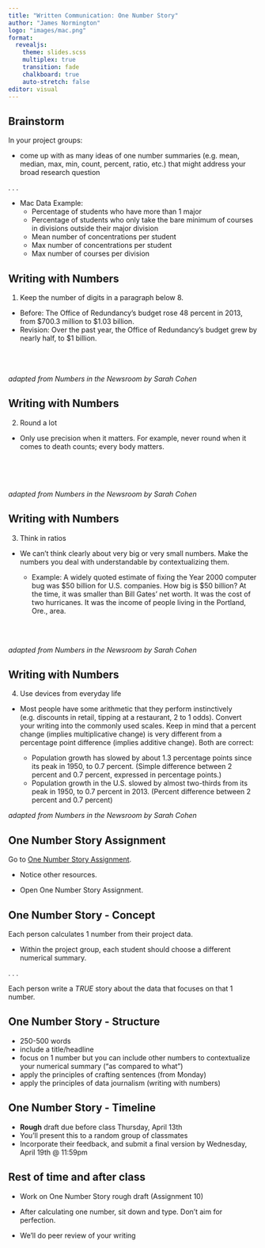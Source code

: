 ```yaml
---
title: "Written Communication: One Number Story"
author: "James Normington"
logo: "images/mac.png"
format: 
  revealjs:
    theme: slides.scss
    multiplex: true
    transition: fade
    chalkboard: true
    auto-stretch: false
editor: visual
---
```


## Brainstorm

In your project groups:

-   come up with as many ideas of one number summaries (e.g. mean, median, max, min, count, percent, ratio, etc.) that might address your broad research question

. . .

-   Mac Data Example:
    -   Percentage of students who have more than 1 major
    -   Percentage of students who only take the bare minimum of courses in divisions outside their major division
    -   Mean number of concentrations per student
    -   Max number of concentrations per student
    -   Max number of courses per division

## Writing with Numbers

1.  Keep the number of digits in a paragraph below 8.

-   Before: The Office of Redundancy's budget rose 48 percent in 2013, from \$700.3 million to \$1.03 billion.
-   Revision: Over the past year, the Office of Redundancy's budget grew by nearly half, to \$1 billion.

<br><br><br> *adapted from Numbers in the Newsroom by Sarah Cohen*

## Writing with Numbers

2.  Round a lot

-   Only use precision when it matters. For example, never round when it comes to death counts; every body matters.

<br><br><br>

*adapted from Numbers in the Newsroom by Sarah Cohen*

## Writing with Numbers

3.  Think in ratios

-   We can't think clearly about very big or very small numbers. Make the numbers you deal with understandable by contextualizing them.

    -   Example: A widely quoted estimate of fixing the Year 2000 computer bug was \$50 billion for U.S. companies. How big is \$50 billion? At the time, it was smaller than Bill Gates' net worth. It was the cost of two hurricanes. It was the income of people living in the Portland, Ore., area.

<br><br>

*adapted from Numbers in the Newsroom by Sarah Cohen*

## Writing with Numbers {.smaller}

4.  Use devices from everyday life

-   Most people have some arithmetic that they perform instinctively (e.g. discounts in retail, tipping at a restaurant, 2 to 1 odds). Convert your writing into the commonly used scales. Keep in mind that a percent change (implies multiplicative change) is very different from a percentage point difference (implies additive change). Both are correct:

    -   Population growth has slowed by about 1.3 percentage points since its peak in 1950, to 0.7 percent. (Simple difference between 2 percent and 0.7 percent, expressed in percentage points.)
    -   Population growth in the U.S. slowed by almost two-thirds from its peak in 1950, to 0.7 percent in 2013. (Percent difference between 2 percent and 0.7 percent)

*adapted from Numbers in the Newsroom by Sarah Cohen*

## One Number Story Assignment

Go to [One Number Story Assignment](https://docs.google.com/document/d/19qm7mtshzRF0DCbVsnoAxa3iz29LRufr2mZjK-dMEwI/edit?usp=sharing).

-   Notice other resources.

-   Open One Number Story Assignment.

## One Number Story - Concept

Each person calculates 1 number from their project data.

-   Within the project group, each student should choose a different numerical summary.

. . .

Each person write a *TRUE* story about the data that focuses on that 1 number.

## One Number Story - Structure

::: incremental
-   250-500 words
-   include a title/headline
-   focus on 1 number but you can include other numbers to contextualize your numerical summary ("as compared to what")
-   apply the principles of crafting sentences (from Monday)
-   apply the principles of data journalism (writing with numbers)
:::

## One Number Story - Timeline

-   **Rough** draft due before class Thursday, April 13th
-   You'll present this to a random group of classmates
-   Incorporate their feedback, and submit a final version by Wednesday, April 19th \@ 11:59pm

## Rest of time and after class {.unnumbered}

-   Work on One Number Story rough draft (Assignment 10)

-   After calculating one number, sit down and type. Don't aim for perfection.

-   We'll do peer review of your writing
